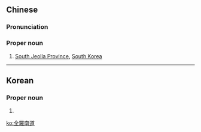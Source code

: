 {{also|全罗南道}}
==Chinese==
{{zh-forms|s=全罗南道}}

===Pronunciation===
{{zh-pron
|m=Quánluónándào
|cat=pn
}}

===Proper noun===
{{zh-proper noun}}

# [[w:South Jeolla Province|South Jeolla Province]], [[South Korea]]

----

==Korean==
{{ko-hanjatab}}

===Proper noun===
{{ko-proper noun|hj|hangeul=전라남도}}

# {{hanja form of|전라남도|[[w:South Jeolla Province|South Jeolla Province]], [[South Korea]]}}

[[ko:全羅南道]]